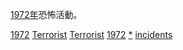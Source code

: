 [[1972年|1972年]]恐怖活動。
{{cat topic in year| topic=恐怖活動| year=1972}}

[[Category:1970年代恐怖活動|1972]]
[[Category:1972年罪案|Terrorist]]
[[Category:1972年灾难|Terrorist]]
[[Category:各年恐怖活动|1972]]
[[Category:1972年襲擊|*]]
[[Category:1972年恐怖主義|incidents]]